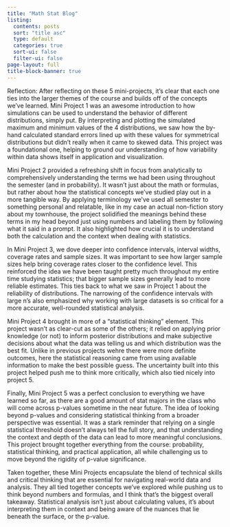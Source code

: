 ```yaml
---
title: "Math Stat Blog"
listing:
  contents: posts
  sort: "title asc"
  type: default
  categories: true
  sort-ui: false
  filter-ui: false
page-layout: full
title-block-banner: true
---
```


Reflection: After reflecting on these 5 mini-projects, it's clear that each one ties into the larger themes of the course and builds off of the concepts we've learned. Mini Project 1 was an awesome introduction to how simulations can be used to understand the behavior of different distributions, simply put. By interpreting and plotting the simulated maximum and minimum values of the 4 distributions, we saw how the by-hand calculated standard errors lined up with these values for symmetrical distributions but didn't really when it came to skewed data. This project was a foundational one, helping to ground our understanding of how variability within data shows itself in application and visualization. 

Mini Project 2 provided a refreshing shift in focus from analytically to comprehensively understanding the terms we had been using throughout the semester (and in probability). It wasn't just about the math or formulas, but rather about how the statistical concepts we've studied play out in a more tangible way. By applying terminology we've used all semester to something personal and relatable, like in my case an actual non-fiction story about my townhouse, the project solidified the meanings behind these terms in my head beyond just using numbers and labeling them by following what it said in a prompt. It also highlighted how crucial it is to understand both the calculation and the context when dealing with statistics.

In Mini Project 3, we dove deeper into confidence intervals, interval widths, coverage rates and sample sizes. It was important to see how larger sample sizes help bring coverage rates closer to the confidence level. This reinforced the idea we have been taught pretty much throughout my entire time studying statistics; that bigger sample sizes generally lead to more reliable estimates. This ties back to what we saw in Project 1 about the reliability of distributions. The narrowing of the confidence intervals with large n's also emphasized why working with large datasets is so critical for a more accurate, well-rounded statistical analysis. 

Mini Project 4 brought in more of a "statistical thinking" element. This project wasn't as clear-cut as some of the others; it relied on applying prior knowledge (or not) to inform posterior distributions and make subjective decisions about what the data was telling us and which distribution was the best fit. Unlike in previous projects wehre there were more definite outcomes, here the statistical reasoning came from using available information to make the best possible guess. The uncertainty built into this project helped push me to think more critically, which also tied nicely into project 5. 

Finally, Mini Project 5 was a perfect conclusion to everything we have learned so far, as there are a good amount of stat majors in the class who will come across p-values sometime in the near future. The idea of looking beyond p-values and considering statistical thinking from a broader perspective was essential. It was a stark reminder that relying on a single statistical threshold doesn't always tell the full story, and that understanding the context and depth of the data can lead to more meaningful conclusions. This project brought together everything from the course: probability, statistical thinking, and practical application, all while challenging us to move beyond the rigidity of p-value significance. 

Taken together, these Mini Projects encapsulate the blend of technical skills and critical thinking that are essential for navigating real-world data and analysis. They all tied together concepts we've explored while pushing us to think beyond numbers and formulas, and I think that's the biggest overall takeaway. Statistical analysis isn't just about calculating values, it's about interpreting them in context and being aware of the nuances that lie beneath the surface, or the p-value. 

